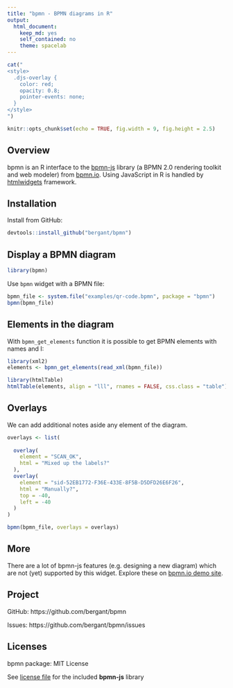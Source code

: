 ```yaml
---
title: "bpmn - BPMN diagrams in R"
output: 
  html_document: 
    keep_md: yes
    self_contained: no
    theme: spacelab
---
```


```r
cat("
<style>
  .djs-overlay {
    color: red; 
    opacity: 0.8;
    pointer-events: none; 
  }
</style>
")
```


```r
knitr::opts_chunk$set(echo = TRUE, fig.width = 9, fig.height = 2.5)
```

## Overview
bpmn is an R interface to the [bpmn-js](https://github.com/bpmn-io/bpmn-js) library (a BPMN 2.0 rendering toolkit and web modeler) from [bpmn.io](https://bpmn.io/). Using JavaScript in R is handled by [htmlwidgets](http://www.htmlwidgets.org/) framework. 

## Installation 
Install from GitHub:

```r
devtools::install_github("bergant/bpmn")
```


## Display a BPMN diagram

```r
library(bpmn)
```


Use `bpmn` widget with a BPMN file:

```r
bpmn_file <- system.file("examples/qr-code.bpmn", package = "bpmn")
bpmn(bpmn_file)
```

## Elements in the diagram

With `bpmn_get_elements` function it is possible to get BPMN elements
with names and I:

```r

library(xml2)
elements <- bpmn_get_elements(read_xml(bpmn_file))

library(htmlTable)
htmlTable(elements, align = "lll", rnames = FALSE, css.class = "table")

```


## Overlays

We can add additional notes aside any element of the 
diagram.

```r
overlays <- list(
  
  overlay(
    element = "SCAN_OK", 
    html = "Mixed up the labels?"
  ),
  overlay(
    element = "sid-52EB1772-F36E-433E-8F5B-D5DFD26E6F26", 
    html = "Manually?",
    top = -40,
    left = -40
  )
)

bpmn(bpmn_file, overlays = overlays)
```

## More

There are a lot of bpmn-js features (e.g. designing a new diagram) which are not 
(yet) supported by this widget. Explore these on [bpmn.io demo site](http://demo.bpmn.io/).


## Project

GitHub: https://github.com/bergant/bpmn

Issues: https://github.com/bergant/bpmn/issues


## Licenses

bpmn package: MIT License

See [license file](https://github.com/bergant/bpmn/blob/master/inst/htmlwidgets/lib/bpmn-js/LICENSE) for the included **bpmn-js** library
